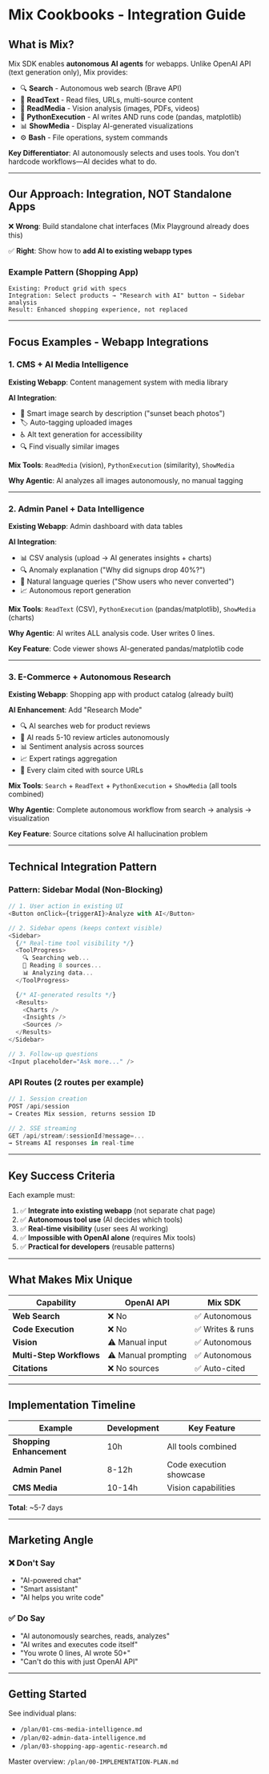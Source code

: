 # Mix Cookbooks - Integration Guide

## What is Mix?

Mix SDK enables **autonomous AI agents** for webapps. Unlike OpenAI API (text generation only), Mix provides:

- 🔍 **Search** - Autonomous web search (Brave API)
- 📖 **ReadText** - Read files, URLs, multi-source content
- 📸 **ReadMedia** - Vision analysis (images, PDFs, videos)
- 🐍 **PythonExecution** - AI writes AND runs code (pandas, matplotlib)
- 📊 **ShowMedia** - Display AI-generated visualizations
- ⚙️ **Bash** - File operations, system commands

**Key Differentiator**: AI autonomously selects and uses tools. You don't hardcode workflows—AI decides what to do.

---

## Our Approach: Integration, NOT Standalone Apps

❌ **Wrong**: Build standalone chat interfaces (Mix Playground already does this)

✅ **Right**: Show how to **add AI to existing webapp types**

### Example Pattern (Shopping App)
```
Existing: Product grid with specs
Integration: Select products → "Research with AI" button → Sidebar analysis
Result: Enhanced shopping experience, not replaced
```

---

## Focus Examples - Webapp Integrations

### 1. CMS + AI Media Intelligence
**Existing Webapp**: Content management system with media library

**AI Integration**:
- 📸 Smart image search by description ("sunset beach photos")
- 🏷️ Auto-tagging uploaded images
- ♿ Alt text generation for accessibility
- 🔍 Find visually similar images

**Mix Tools**: `ReadMedia` (vision), `PythonExecution` (similarity), `ShowMedia`

**Why Agentic**: AI analyzes all images autonomously, no manual tagging

---

### 2. Admin Panel + Data Intelligence
**Existing Webapp**: Admin dashboard with data tables

**AI Integration**:
- 📊 CSV analysis (upload → AI generates insights + charts)
- 🔍 Anomaly explanation ("Why did signups drop 40%?")
- 💬 Natural language queries ("Show users who never converted")
- 📈 Autonomous report generation

**Mix Tools**: `ReadText` (CSV), `PythonExecution` (pandas/matplotlib), `ShowMedia` (charts)

**Why Agentic**: AI writes ALL analysis code. User writes 0 lines.

**Key Feature**: Code viewer shows AI-generated pandas/matplotlib code

---

### 3. E-Commerce + Autonomous Research
**Existing Webapp**: Shopping app with product catalog (already built)

**AI Enhancement**: Add "Research Mode"
- 🔍 AI searches web for product reviews
- 📖 AI reads 5-10 review articles autonomously
- 📊 Sentiment analysis across sources
- 📈 Expert ratings aggregation
- 🔗 Every claim cited with source URLs

**Mix Tools**: `Search` + `ReadText` + `PythonExecution` + `ShowMedia` (all tools combined)

**Why Agentic**: Complete autonomous workflow from search → analysis → visualization

**Key Feature**: Source citations solve AI hallucination problem

---

## Technical Integration Pattern

### Pattern: Sidebar Modal (Non-Blocking)
```typescript
// 1. User action in existing UI
<Button onClick={triggerAI}>Analyze with AI</Button>

// 2. Sidebar opens (keeps context visible)
<Sidebar>
  {/* Real-time tool visibility */}
  <ToolProgress>
    🔍 Searching web...
    📖 Reading 8 sources...
    📊 Analyzing data...
  </ToolProgress>

  {/* AI-generated results */}
  <Results>
    <Charts />
    <Insights />
    <Sources />
  </Results>
</Sidebar>

// 3. Follow-up questions
<Input placeholder="Ask more..." />
```

### API Routes (2 routes per example)
```typescript
// 1. Session creation
POST /api/session
→ Creates Mix session, returns session ID

// 2. SSE streaming
GET /api/stream/:sessionId?message=...
→ Streams AI responses in real-time
```

---

## Key Success Criteria

Each example must:
1. ✅ **Integrate into existing webapp** (not separate chat page)
2. ✅ **Autonomous tool use** (AI decides which tools)
3. ✅ **Real-time visibility** (user sees AI working)
4. ✅ **Impossible with OpenAI alone** (requires Mix tools)
5. ✅ **Practical for developers** (reusable patterns)

---

## What Makes Mix Unique

| Capability | OpenAI API | Mix SDK |
|------------|-----------|---------|
| **Web Search** | ❌ No | ✅ Autonomous |
| **Code Execution** | ❌ No | ✅ Writes & runs |
| **Vision** | ⚠️ Manual input | ✅ Autonomous |
| **Multi-Step Workflows** | ⚠️ Manual prompting | ✅ Autonomous |
| **Citations** | ❌ No sources | ✅ Auto-cited |

---

## Implementation Timeline

| Example | Development | Key Feature |
|---------|-------------|-------------|
| **Shopping Enhancement** | 10h | All tools combined |
| **Admin Panel** | 8-12h | Code execution showcase |
| **CMS Media** | 10-14h | Vision capabilities |

**Total**: ~5-7 days

---

## Marketing Angle

### ❌ Don't Say
- "AI-powered chat"
- "Smart assistant"
- "AI helps you write code"

### ✅ Do Say
- "AI autonomously searches, reads, analyzes"
- "AI writes and executes code itself"
- "You wrote 0 lines, AI wrote 50+"
- "Can't do this with just OpenAI API"

---

## Getting Started

See individual plans:
- `/plan/01-cms-media-intelligence.md`
- `/plan/02-admin-data-intelligence.md`
- `/plan/03-shopping-app-agentic-research.md`

Master overview: `/plan/00-IMPLEMENTATION-PLAN.md`
